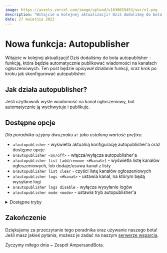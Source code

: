```yaml
---
image: https://assets.vercel.com/image/upload/v1630059453/swr/v1.png
description: "Witajcie w kolejnej aktualizacji! Dziś dodaliśmy do bota autopublisher - funkcję, która będzie automatycznie publikować wiadomości na kanałach ogłoszeniowych. Ten post będzie opisywał działanie funkcji, oraz krok po kroku jak skonfigurować autopublisher."
date: 27 kwietnia 2023
---
```



# Nowa funkcja: Autopublisher

<Authors published="Opublikowano" date="27 kwietnia 2023" by="przez">
    <Author name="ciach" link="https://twitter.com/ciach0_" />
</Authors>

Witajcie w kolejnej aktualizacji! Dziś dodaliśmy do bota autopublisher - funkcję, która będzie automatycznie publikować wiadomości na kanałach ogłoszeniowych.
Ten post będzie opisywał działanie funkcji, oraz krok po kroku jak skonfigurować autopublisher.

## Jak działa autopublisher?
Jeśli użytkownik wyśle wiadomość na kanał ogłoszeniowy, bot automatycznie ją wychwytuje i publikuje.

## Dostępne opcje
_Dla poradnika użyjmy dwuznaku `a!` jako ustaloną wartość prefixu._
- `a!autopublisher` - wyświetla aktualną konfigurację autopublisher'a oraz dostępne opcje
- `a!autopublisher <on/off>` - włącza/wyłącza autopublisher'a
- `a!autopublisher list [add/remove <#kanał>]` - wyświetla listę kanałów ogłoszeniowych, lub dodaje/usuwa kanał z listy
- `a!autopublisher list clear` - czyści listę kanałów ogłoszeniowych
- `a!autopublisher logs <#kanał>` - ustawia kanał, na którym będą wysyłane logi
- `a!autopublisher logs disable` - wyłącza wysyłanie logów
- `a!autopublisher mode <mode>` - ustawia tryb autopublisher'a
<details>
    <summary>Dostępne tryby</summary>
    - `all` - publikuje wszystkie wiadomości
    - `ignore` - ignoruje wszystkie kanały oprócz tych na liście
    - `reverse` - ignoruje kanały na liście
</details>

## Zakończenie
Dziękujemy za przeczytanie tego poradnika oraz używanie naszego bota! Jeśli masz jakieś pytania, możesz je zadać na naszym [serwerze wsparcia](https://discord.gg/ggvm5GKbev).

Życzymy miłego dnia ~ Zespół AmpersandBota.